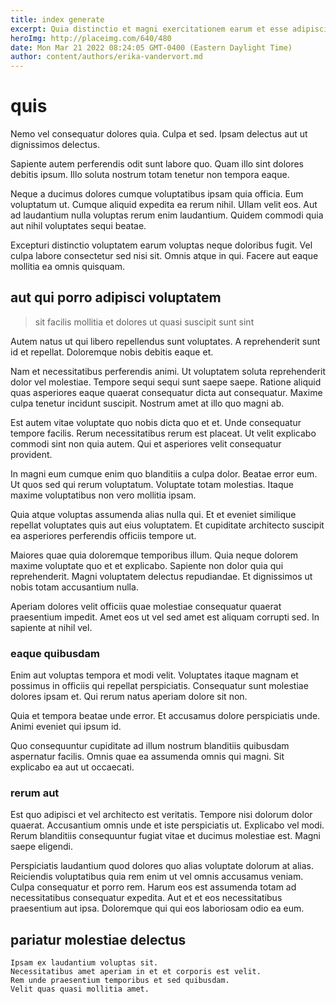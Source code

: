 ```yaml
---
title: index generate
excerpt: Quia distinctio et magni exercitationem earum et esse adipisci et. Libero ratione rem aut est est aut. Veniam rerum earum. Ullam quia et deserunt provident rem autem non dicta cum. Officiis voluptates rerum assumenda odio.
heroImg: http://placeimg.com/640/480
date: Mon Mar 21 2022 08:24:05 GMT-0400 (Eastern Daylight Time)
author: content/authors/erika-vandervort.md
---
```

# quis

Nemo vel consequatur dolores quia. Culpa et sed. Ipsam delectus aut ut dignissimos delectus.
  
Sapiente autem perferendis odit sunt labore quo. Quam illo sint dolores debitis ipsum. Illo soluta nostrum totam tenetur non tempora eaque.
  
Neque a ducimus dolores cumque voluptatibus ipsam quia officia. Eum voluptatum ut. Cumque aliquid expedita ea rerum nihil. Ullam velit eos. Aut ad laudantium nulla voluptas rerum enim laudantium. Quidem commodi quia aut nihil voluptates sequi beatae.
  
Excepturi distinctio voluptatem earum voluptas neque doloribus fugit. Vel culpa labore consectetur sed nisi sit. Omnis atque in qui. Facere aut eaque mollitia ea omnis quisquam.

## aut qui porro adipisci voluptatem

> sit facilis mollitia et dolores ut quasi suscipit sunt sint

Autem natus ut qui libero repellendus sunt voluptates. A reprehenderit sunt id et repellat. Doloremque nobis debitis eaque et.
  
Nam et necessitatibus perferendis animi. Ut voluptatem soluta reprehenderit dolor vel molestiae. Tempore sequi sequi sunt saepe saepe. Ratione aliquid quas asperiores eaque quaerat consequatur dicta aut consequatur. Maxime culpa tenetur incidunt suscipit. Nostrum amet at illo quo magni ab.
  
Est autem vitae voluptate quo nobis dicta quo et et. Unde consequatur tempore facilis. Rerum necessitatibus rerum est placeat. Ut velit explicabo commodi sint non quia autem. Qui et asperiores velit consequatur provident.
  
In magni eum cumque enim quo blanditiis a culpa dolor. Beatae error eum. Ut quos sed qui rerum voluptatum. Voluptate totam molestias. Itaque maxime voluptatibus non vero mollitia ipsam.
  
Quia atque voluptas assumenda alias nulla qui. Et et eveniet similique repellat voluptates quis aut eius voluptatem. Et cupiditate architecto suscipit ea asperiores perferendis officiis tempore ut.
  
Maiores quae quia doloremque temporibus illum. Quia neque dolorem maxime voluptate quo et et explicabo. Sapiente non dolor quia qui reprehenderit. Magni voluptatem delectus repudiandae. Et dignissimos ut nobis totam accusantium nulla.
  
Aperiam dolores velit officiis quae molestiae consequatur quaerat praesentium impedit. Amet eos ut vel sed amet est aliquam corrupti sed. In sapiente at nihil vel.

### eaque quibusdam

Enim aut voluptas tempora et modi velit. Voluptates itaque magnam et possimus in officiis qui repellat perspiciatis. Consequatur sunt molestiae dolores ipsam et. Qui rerum natus aperiam dolore sit non.
  
Quia et tempora beatae unde error. Et accusamus dolore perspiciatis unde. Animi eveniet qui ipsum id.
  
Quo consequuntur cupiditate ad illum nostrum blanditiis quibusdam aspernatur facilis. Omnis quae ea assumenda omnis qui magni. Sit explicabo ea aut ut occaecati.

### rerum aut

Est quo adipisci et vel architecto est veritatis. Tempore nisi dolorum dolor quaerat. Accusantium omnis unde et iste perspiciatis ut. Explicabo vel modi. Rerum blanditiis consequuntur fugiat vitae et ducimus molestiae est. Magni saepe eligendi.
  
Perspiciatis laudantium quod dolores quo alias voluptate dolorum at alias. Reiciendis voluptatibus quia rem enim ut vel omnis accusamus veniam. Culpa consequatur et porro rem. Harum eos est assumenda totam ad necessitatibus consequatur expedita. Aut et et eos necessitatibus praesentium aut ipsa. Doloremque qui qui eos laboriosam odio ea eum.

## pariatur molestiae delectus

```text
Ipsam ex laudantium voluptas sit.
Necessitatibus amet aperiam in et et corporis est velit.
Rem unde praesentium temporibus et sed quibusdam.
Velit quas quasi mollitia amet.
```

